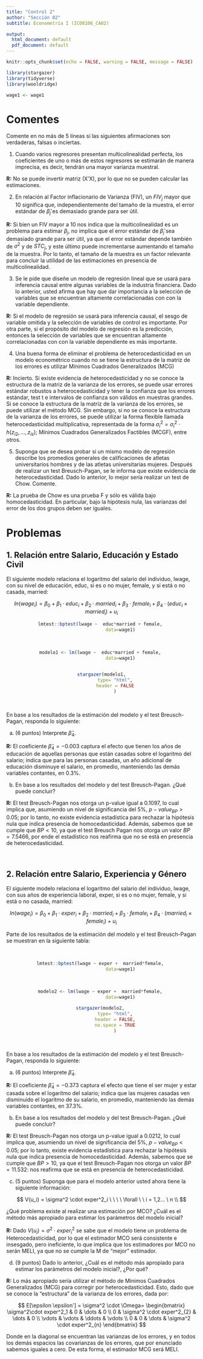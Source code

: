 ---
title: "Control 2"
author: "Sección 02"
subtitle: Econometría I (ICO8106_CA02)

output:
  html_document: default
  pdf_document: default
---

```{r setup, include=FALSE}
knitr::opts_chunk$set(echo = FALSE, warning = FALSE, message = FALSE)
```

```{r echo=FALSE}
library(stargazer)
library(tidyverse)
library(wooldridge)
```

```{r echo=FALSE}
wage1 <- wage1
```

# Comentes

Comente en no más de 5 líneas si las siguientes afirmaciones son verdaderas, falsas o inciertas.

1. Cuando varios regresores presentan multicolinealidad perfecta, los coeficientes de uno o más de estos regresores se estimarán de manera imprecisa, es decir, tendrán una mayor varianza muestral.

**R:** No se puede invertir matriz (X'X), por lo que no se pueden calcular las estimaciones. 

2. En relación al Factor inflacionario de Varianza (FIV), un $FIV_j$ mayor que 10 significa que, independientemente del tamaño de la muestra, el error estándar de $\hat\beta_j$ es demasiado grande para ser útil. 

**R:** Si bien un FIV mayor a 10 nos indica que la multicolinealidad es un problema para estimar $\beta_j$, no implica que el error estándar de $\hat \beta_j$ sea demasiado grande para ser útil, ya que el error estándar depende también de $\sigma^2$ y de $STC_j$, y este último puede incrementarse aumentando el tamaño de la muestra. Por lo tanto, el tamaño de la muestra es un factor relevante para concluir la utilidad de las estimaciones en presencia de multicolinealidad.

3. Se le pide que diseñe un modelo de regresión lineal que se usará para inferencia causal entre algunas variables de la industria financiera. Dado lo anterior, usted afirma que hay que dar importancia a la selección de variables que se encuentran altamente correlacionadas con con la variable dependiente. 

**R:** Si el modelo de regresión se usará para inferencia causal, el sesgo de variable omitida y la selección de variables de control es importante. Por otra parte, si el propósito del modelo de regresión es la predicción, entonces la selección de variables que se encuentran altamente correlacionadas con con la variable dependiente es más importante.

4. Una buena forma de eliminar el problema de heterocedasticidad en un modelo econométrico cuando no se tiene la estructura de la matriz de los errores es utilizar Mínimos Cuadrados Generalizados (MCG)

**R:** Incierto. Si existe evidencia de heterocedasticidad y no se conoce la estructura de la matriz de la varianza de los errores, se puede usar errores estándar robustos a heterocedasticidad y tener la confianza que los errores estándar, test t e intervalos de confianza son válidos en muestras grandes. Si se conoce la estructura de la matriz de la varianza de los errores, se puede utilizar el método MCG. Sin embargo, si no se conoce la estructura de la varianza de los errores, se puede utilizar la forma flexible llamada heterocedasticidad multiplicativa, representada de la forma $\sigma^2_i = \sigma^2_i\cdot h(z_{i2},...,z_{is})$; Mínimos Cuadrados Generalizados Factibles (MCGF), entre otros.

5. Suponga que se desea probar si un mismo modelo de regresión describe los promedios generales de calificaciones de atletas universitarios hombres y de las atletas universitarias mujeres. Después de realizar un test Breusch-Pagan, se le informa que existe evidencia de heterocedasticidad. Dado lo anterior, lo mejor sería realizar un test de Chow. Comente.

**R:** La prueba de Chow es una prueba F y sólo es válida bajo homocedasticidad. En particular, bajo la hipótesis nula, las varianzas del error de los dos grupos deben ser iguales.



# Problemas

## 1. Relación entre Salario, Educación y Estado Civil

El siguiente modelo relaciona el logaritmo del salario del individuo, lwage, con su nivel de educación, educ, si es o no mujer, female, y si está o no casada, married:

$$
ln(wage_i)= \beta_0+ \beta_1 \cdot educ_i + \beta_2 \cdot married_i + \beta_3 \cdot female_i + \beta_{4} \cdot (educ_i \times married_i) + u_i
$$

<center>
```{r comment = ''}
lmtest::bptest(lwage ~  educ*married + female, 
              data=wage1)
```
</center>

\

<center>
```{r results='asis', echo=FALSE, out.width="20%"}
modelo1 <- lm(lwage ~  educ*married + female, 
              data=wage1)
  

stargazer(modelo1,
          type= "html",
          header = FALSE
          )
```
</center>

\

En base a los resultados de la estimación del modelo y el test Breusch-Pagan, responda lo siguiente:


a) (6 puntos) Interprete $\widehat \beta_4$.

**R:** El coeficiente $\widehat \beta_4=-0.003$ captura el efecto que tienen los años de educación de aquellas personas que están casadas sobre el logaritmo del salario; indica que para las personas casadas, un año adicional de educación disminuye el salario, en promedio, manteniendo las demás variables contantes, en 0.3%.

b) En base a los resultados del modelo y del test Breusch-Pagan. ¿Qué puede concluir?

**R:** El test Breusch-Pagan nos otorga un p-value igual a $0.1097$, lo cual implica que, asumiendo un nivel de significancia del 5%, $p-value_{BP} > 0.05$; por lo tanto, no existe evidencia estadística para rechazar la hipótesis nula que indica presencia de homocedasticidad. Además, sabemos que se cumple que $BP < 10$, ya que el test Breusch Pagan nos otorga un valor $BP=7.5466$, por ende el estadístico nos reafirma que no se está en presencia de heterocedasticidad. 

\

## 2. Relación entre Salario, Experiencia y Género

El siguiente modelo relaciona el logaritmo del salario del individuo, lwage, con sus años de experiencia laboral, exper, si es o no mujer, female, y si está o no casada, married:

$$
ln(wage_i)= \beta_0+ \beta_1 \cdot exper_i +  \beta_2 \cdot married_i +\beta_3 \cdot female_i + \beta_4 \cdot (married_i \times female_i) + u_i
$$

Parte de los resultados de la estimación del modelo y el test Breusch-Pagan se muestran en la siguiente tabla:

\

<center>
```{r comment= ''}
lmtest::bptest(lwage ~ exper +  married*female, 
              data=wage1)
```
</center>

\

<center>
```{r results='asis', echo=FALSE, out.width="20%"}
modelo2 <- lm(lwage ~ exper +  married*female, 
              data=wage1)

stargazer(modelo2, 
          type= "html",
          header = FALSE,
          no.space = TRUE
          )
```
</center>

\

En base a los resultados de la estimación del modelo y el test Breusch-Pagan, responda lo siguiente:

a) (6 puntos) Interprete $\widehat  \beta_4$.

**R:** El coeficiente $\widehat \beta_4=-0.373$ captura el efecto que tiene el ser mujer y estar casada sobre el logaritmo del salario; indica que las mujeres casadas ven disminuído el logaritmo de su salario, en promedio, manteniendo las demás variables contantes, en 37.3%.

b) En base a los resultados del modelo y del test Breusch-Pagan. ¿Qué puede concluir?

**R:** El test Breusch-Pagan nos otorga un p-value igual a $0.0212$, lo cual implica que, asumiendo un nivel de significancia del 5%, $p-value_{BP} < 0.05$; por lo tanto, existe evidencia estadística para rechazar la hipótesis nula que indica presencia de homocedasticidad. Además, sabemos que se cumple que $BP > 10$, ya que el test Breusch-Pagan nos otorga un valor $BP=11.532$: nos reafirma que se está en presencia de heterocedasticidad. 

c) (5 puntos) Suponga que para el modelo anterior usted ahora tiene la siguiente información: 

$$
V(u_i) = \sigma^2 \cdot exper^2_i \ \ \ \ \forall \ \ i = 1,2... \ n \\
$$

¿Qué problema existe al realizar una estimación por MCO? ¿Cuál es el método más apropiado para estimar los parámetros del modelo inicial?

**R:** Dado $V(u_i) = \sigma^2 \cdot exper^2_i$ se sabe que el modelo tiene un problema de Heterocedasticidad, por lo que el estimador MCO será consistente e insesgado, pero ineficiente, lo que implica que los estimadores por MCO no serán MELI, ya que no se cumple la M de "mejor" estimador. 

d) (9 puntos) Dado lo anterior, ¿Cuál es el método más apropiado para estimar los parámetros del modelo inicial?, ¿Por qué?

**R:** Lo más apropiado sería utilizar el método de Minimos Cuadrados Generalizados (MCG) para corregir por heterocedasticidad. Esto, dado que se conoce la "estructura" de la varianza de los errores, dada por:

$$
E[\epsilon \epsilon'] = \sigma^2 \cdot \Omega= \begin{bmatrix}
    \sigma^2\cdot exper^2_1 & 0 & \dots  & 0 \\
    0 & \sigma^2 \cdot exper^2_{2} & \dots  & 0 \\
    \vdots & \vdots  & \ddots & \vdots \\
    0 & 0 & \dots  & \sigma^2 \cdot exper^2_{n}
\end{bmatrix}
$$

Donde en la diagonal se encuentran las varianzas de los errores, y en todos los demás espacios las covarianzas de los errores, que por enunciado sabemos iguales a cero. De esta forma, el estimador MCG será MELI. 

\
\
\
\
\


